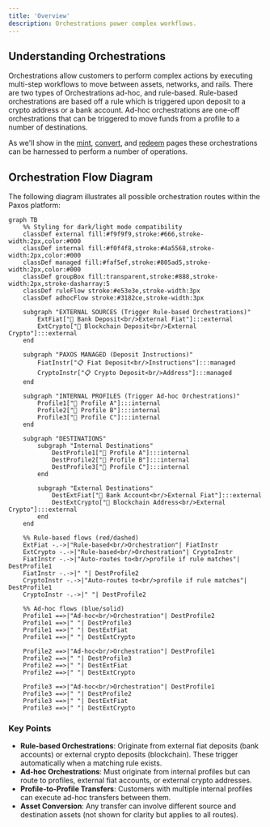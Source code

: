 ```yaml
---
title: 'Overview'
description: Orchestrations power complex workflows.
---
```


## Understanding Orchestrations

Orchestrations allow customers to perform complex actions by executing multi-step
workflows to move between assets, networks, and rails. There are two types of Orchestrations
ad-hoc, and rule-based. Rule-based orchestrations are based off a rule which is triggered
upon deposit to a crypto address or a bank account. Ad-hoc orchestrations are one-off
orchestrations that can be triggered to move funds from a profile to a number of destinations.

As we'll show in the [mint](), [convert](), and [redeem]() pages these orchestrations can
be harnessed to perform a number of operations.

## Orchestration Flow Diagram

The following diagram illustrates all possible orchestration routes within the Paxos platform:

```mermaid
graph TB
    %% Styling for dark/light mode compatibility
    classDef external fill:#f9f9f9,stroke:#666,stroke-width:2px,color:#000
    classDef internal fill:#f0f4f8,stroke:#4a5568,stroke-width:2px,color:#000
    classDef managed fill:#faf5ef,stroke:#805ad5,stroke-width:2px,color:#000
    classDef groupBox fill:transparent,stroke:#888,stroke-width:2px,stroke-dasharray:5
    classDef ruleFlow stroke:#e53e3e,stroke-width:3px
    classDef adhocFlow stroke:#3182ce,stroke-width:3px
    
    subgraph "EXTERNAL SOURCES (Trigger Rule-based Orchestrations)"
        ExtFiat["🏦 Bank Deposit<br/>External Fiat"]:::external
        ExtCrypto["🔗 Blockchain Deposit<br/>External Crypto"]:::external
    end
    
    subgraph "PAXOS MANAGED (Deposit Instructions)"
        FiatInstr["📋 Fiat Deposit<br/>Instructions"]:::managed
        CryptoInstr["📋 Crypto Deposit<br/>Address"]:::managed
    end
    
    subgraph "INTERNAL PROFILES (Trigger Ad-hoc Orchestrations)"
        Profile1["👤 Profile A"]:::internal
        Profile2["👤 Profile B"]:::internal
        Profile3["👤 Profile C"]:::internal
    end
    
    subgraph "DESTINATIONS"
        subgraph "Internal Destinations"
            DestProfile1["👤 Profile A"]:::internal
            DestProfile2["👤 Profile B"]:::internal
            DestProfile3["👤 Profile C"]:::internal
        end
        
        subgraph "External Destinations"
            DestExtFiat["🏦 Bank Account<br/>External Fiat"]:::external
            DestExtCrypto["🔗 Blockchain Address<br/>External Crypto"]:::external
        end
    end
    
    %% Rule-based flows (red/dashed)
    ExtFiat -.->|"Rule-based<br/>Orchestration"| FiatInstr
    ExtCrypto -.->|"Rule-based<br/>Orchestration"| CryptoInstr
    FiatInstr -.->|"Auto-routes to<br/>profile if rule matches"| DestProfile1
    FiatInstr -.->|" "| DestProfile2
    CryptoInstr -.->|"Auto-routes to<br/>profile if rule matches"| DestProfile1
    CryptoInstr -.->|" "| DestProfile2
    
    %% Ad-hoc flows (blue/solid)
    Profile1 ==>|"Ad-hoc<br/>Orchestration"| DestProfile2
    Profile1 ==>|" "| DestProfile3
    Profile1 ==>|" "| DestExtFiat
    Profile1 ==>|" "| DestExtCrypto
    
    Profile2 ==>|"Ad-hoc<br/>Orchestration"| DestProfile1
    Profile2 ==>|" "| DestProfile3
    Profile2 ==>|" "| DestExtFiat
    Profile2 ==>|" "| DestExtCrypto
    
    Profile3 ==>|"Ad-hoc<br/>Orchestration"| DestProfile1
    Profile3 ==>|" "| DestProfile2
    Profile3 ==>|" "| DestExtFiat
    Profile3 ==>|" "| DestExtCrypto
```

### Key Points

- **Rule-based Orchestrations**: Originate from external fiat deposits (bank accounts) or external crypto deposits (blockchain). These trigger automatically when a matching rule exists.
- **Ad-hoc Orchestrations**: Must originate from internal profiles but can route to profiles, external fiat accounts, or external crypto addresses.
- **Profile-to-Profile Transfers**: Customers with multiple internal profiles can execute ad-hoc transfers between them.
- **Asset Conversion**: Any transfer can involve different source and destination assets (not shown for clarity but applies to all routes).
